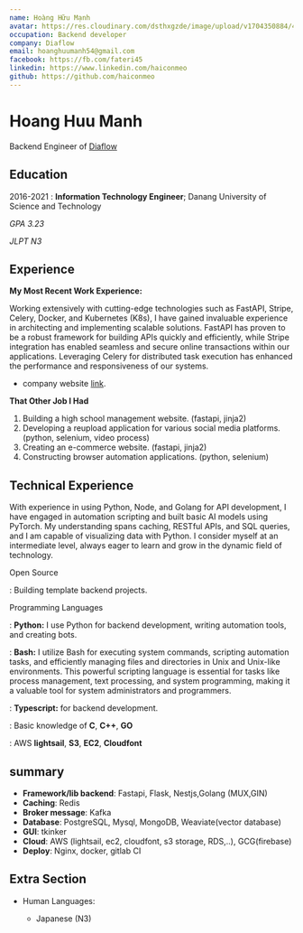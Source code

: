 ```yaml
---
name: Hoàng Hữu Mạnh
avatar: https://res.cloudinary.com/dsthxgzde/image/upload/v1704350884/413333990_340167852286888_3783268847571772435_n_nh33fs-manh_vpqeff.jpg
occupation: Backend developer
company: Diaflow
email: hoanghuumanh54@gmail.com
facebook: https://fb.com/fateri45
linkedin: https://www.linkedin.com/haiconmeo
github: https://github.com/haiconmeo
---
```

Hoang Huu Manh
============

Backend Engineer of [Diaflow](http://www.diaflow.io)

Education
---------

2016-2021 
:   **Information Technology Engineer**; Danang University of Science and Technology

 *GPA 3.23*

 *JLPT N3*

Experience
----------

**My Most Recent Work Experience:**

Working extensively with cutting-edge technologies such as FastAPI, Stripe, Celery, Docker, and Kubernetes (K8s), I have gained invaluable experience in architecting and implementing scalable solutions. FastAPI has proven to be a robust framework for building APIs quickly and efficiently, while Stripe integration has enabled seamless and secure online transactions within our applications. Leveraging Celery for distributed task execution has enhanced the performance and responsiveness of our systems.


* company website  [link](http://www.diaflow.io). 

**That Other Job I Had**

1. Building a high school management website. (fastapi, jinja2)
2. Developing a reupload application for various social media platforms. (python, selenium, video process)
3. Creating an e-commerce website. (fastapi, jinja2)
4. Constructing browser automation applications. (python, selenium)

Technical Experience
--------------------

With experience in using Python, Node, and Golang for API development, I have engaged in automation scripting and built basic AI models using PyTorch. My understanding spans caching, RESTful APIs, and SQL queries, and I am capable of visualizing data with Python. I consider myself at an intermediate level, always eager to learn and grow in the dynamic field of technology.

Open Source

:   Building template backend projects.

Programming Languages

:   **Python:** I use Python for backend development, writing automation tools, and creating bots.

:   **Bash:** I utilize Bash for executing system commands, scripting automation tasks, and efficiently managing files and directories in Unix and Unix-like environments. This powerful scripting language is essential for tasks like process management, text processing, and system programming, making it a valuable tool for system administrators and programmers.

:   **Typescript:** for backend development. 



:   Basic knowledge of **C**, **C++**, **GO**

:   AWS **lightsail**, **S3**, **EC2**, **Cloudfont**

[ref]: (https://github.com/haiconmeo)

## summary

- **Framework/lib backend**: Fastapi, Flask, Nestjs,Golang (MUX,GIN)
- **Caching**: Redis
- **Broker message**: Kafka
- **Database**: PostgreSQL, Mysql, MongoDB, Weaviate(vector database)
- **GUI**: tkinker
- **Cloud**: AWS (lightsail, ec2, cloudfont, s3 storage, RDS,..), GCG(firebase)
- **Deploy**: Nginx, docker, gitlab CI

Extra Section
----------------------------------------

* Human Languages:

     * Japanese (N3)
